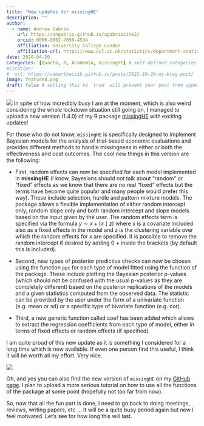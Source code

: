 ```yaml
---
title: "New updates for missingHE"
description: ""
author:
  - name: Andrea Gabrio
    url: https://angabrio.github.io/agabriosite2/
    orcid: 0000-0002-7650-4534
    affiliation: University College London
    affiliation-url: https://www.ucl.ac.uk/statistics/department-statistical-science
date: 2020-04-20
categories: [Quarto, R, Academia, missingHE] # self-defined categories
#citation: 
#  url: https://samanthacsik.github.io/posts/2022-10-24-my-blog-post/ 
image: featured.png
draft: false # setting this to `true` will prevent your post from appearing on your listing page until you're ready!
---
```


![](featured.png){fig-align="center"}
In spite of how incredibly busy I am at the moment, which is also weird considering the whole lockdown situation still going on, I managed to upload a new version (1.4.0) of my R package [missingHE](https://cran.r-project.org/web/packages/missingHE/index.html) with exciting updates! 

For those who do not know, `missingHE` is specifically designed to implement Bayesian models for the analysis of trial-based economic evaluations and provides different methods to handle missingness in either or both the effectiveness and cost outcomes. The cool new things in this version are the following: 

* First, random effects can now be specified for each model implemented in **missingHE** (I know, Bayesians should not talk about "random" or "fixed" effects as we know that there are no real "fixed" effects but the terms have become quite popular and many people would prefer this way). These include selection, hurdle and pattern mixture models. The package allows a flexible implementation of either random intercept only, random slope only and both random intercept and slope models based on the input given by the user. The random effects term is specified via the formula $y \sim x + (x \mid z)$ where x is a covariate included also as a fixed effects in the model and z is the clustering variable over which the random effects for x are specified. It is possible to remove the random intercept if desired by adding 0 + inside the brackets (by default this is included).

* Second, new types of posterior predictive checks can now be chosen using the function `ppc` for each type of model fitted using the function of the package. These include plotting the Bayesian posterior p-values (which should not be confused with the usual p-values as they are completely different) based on the posterior replications of the models and a given statistics computed from the observed data. The statistic can be provided by the user under the form of a univariate function (e.g. mean or sd) or a specific type of bivariate function (e.g. cor).

* Third, a new generic function called coef has been added which allows to extract the regression coefficients from each type of model, either in terms of fixed effects or random effects (if specified). 

I am quite proud of this new update as it is something I considered for a long time which is now available. If even one person find this useful, I think it will be worth all my effort. Very nice.

![](https://media.giphy.com/media/ghccKVv6mSpXy/giphy.gif){fig-align="center"}
 
Oh, and yes you can also find the new version of `missingHE` on my [GitHub page](https://github.com/AnGabrio/missingHE). I plan to upload a more serious tutorial on how to use all the functions of the package at some point (hopefully not too far from now).

So, now that all the fun part is done, I need to go back to doing meetings, reviews, writing papers, etc ... It will be a quite busy period again but now I feel motivated. Let's see for how long this will last. 


